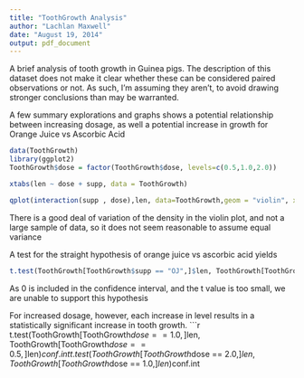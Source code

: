 ```yaml
---
title: "ToothGrowth Analysis"
author: "Lachlan Maxwell"
date: "August 19, 2014"
output: pdf_document
---
```


A brief analysis of tooth growth in Guinea pigs.  The description of this dataset does not make it clear whether these can be considered paired observations or not.  As such, I'm assuming they aren't, to avoid drawing stronger conclusions than may be warranted.


A few summary explorations and graphs shows a potential relationship between increasing dosage, as well a potential increase in growth for Orange Juice vs Ascorbic Acid
```r
data(ToothGrowth)
library(ggplot2)
ToothGrowth$dose = factor(ToothGrowth$dose, levels=c(0.5,1.0,2.0))
```
```r
xtabs(len ~ dose + supp, data = ToothGrowth)
```
```r
qplot(interaction(supp , dose),len, data=ToothGrowth,geom = "violin", xlab = "Supplement and Dose", ylab = "Length", fill = supp)
```
There is a good deal of variation of the density in the violin plot, and not a large sample of data, so it does not seem reasonable to assume equal variance

A test for the straight hypothesis of orange juice vs ascorbic acid yields
```r
t.test(ToothGrowth[ToothGrowth$supp == "OJ",]$len, ToothGrowth[ToothGrowth$supp == "VC",]$len)$conf.int

```
As 0 is included in the confidence interval, and the t value is too small, we are unable to support this hypothesis

For increased dosage, however, each increase in level results in a statistically significant increase in tooth growth.
```r
t.test(ToothGrowth[ToothGrowth$dose == 1.0,]$len, ToothGrowth[ToothGrowth$dose == 0.5,]$len)$conf.int
t.test(ToothGrowth[ToothGrowth$dose == 2.0,]$len, ToothGrowth[ToothGrowth$dose == 1.0,]$len)$conf.int
